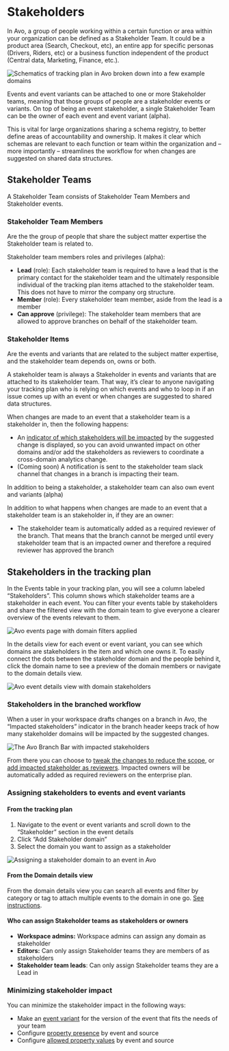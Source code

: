 
# Stakeholders

In Avo, a group of people working within a certain function or area within your organization can be defined as a Stakeholder Team. 
It could be a product area (Search, Checkout, etc), an entire app for specific personas (Drivers, Riders, etc) or a business function independent of the product (Central data, Marketing, Finance, etc.).

![Schematics of tracking plan in Avo broken down into a few example domains](/images/domains/domains.png)

Events and event variants can be attached to one or more Stakeholder teams, meaning that those groups of people are a stakeholder events or variants.
On top of being an event stakeholder, a single Stakeholder Team can be the owner of each event and event variant (alpha).

This is vital for large organizations sharing a schema registry, to better define areas of accountability and ownership. 
It makes it clear which schemas are relevant to each function or team within the organization and – more importantly – streamlines the workflow for when changes are suggested on shared data structures.

<PageLink
  image="/docs/images/svg/analyticsmanager.svg"
  title="Managing domains"
  description="How to set up and manage domains"
  href="/workspace-management/domains"
/>

## Stakeholder Teams

A Stakeholder Team consists of Stakeholder Team Members and Stakeholder events.

### Stakeholder Team Members
Are the the group of people that share the subject matter expertise the Stakeholder team is related to.

Stakeholder team members roles and privileges (alpha):
- **Lead** (role): Each stakeholder team is required to have a lead that is the primary contact for the stakeholder team and the ultimately responsible individual of the tracking plan items attached to the stakeholder team. This does not have to mirror the company org structure.
- **Member** (role): Every stakeholder team member, aside from the lead is a member
- **Can approve** (privilege): The stakeholder team members that are allowed to approve branches on behalf of the stakeholder team. 

### Stakeholder Items
Are the events and variants that are related to the subject matter expertise, and the stakeholder team depends on, owns or both.

A stakeholder team is always a Stakeholder in events and variants that are attached to its stakeholder team.
That way, it’s clear to anyone navigating your tracking plan who is relying on which events and who to loop in if an issue comes up with an event or when changes are suggested to shared data structures.

When changes are made to an event that a stakeholder team is a stakeholder in, then the following happens:
- An [indicator of which stakeholders will be impacted](/data-design/guides/managing-changes-impacting-multiple-stakeholders) by the suggested change is displayed, so you can avoid unwanted impact on other domains and/or add the stakeholders as reviewers to coordinate a cross-domain analytics change.
- (Coming soon) A notification is sent to the stakeholder team slack channel that changes in a branch is impacting their team.

In addition to being a stakeholder, a stakeholder team can also own event and variants (alpha)

In addition to what happens when changes are made to an event that a stakeholder team is an stakeholder in, if they are an owner:
- The stakeholder team is automatically added as a required reviewer of the branch. That means that the branch cannot be merged until every stakeholder team that is an impacted owner and therefore a required reviewer has approved the branch

## Stakeholders in the tracking plan

In the Events table in your tracking plan, you will see a column labeled “Stakeholders”.
This column shows which stakeholder teams are a stakeholder in each event.
You can filter your events table by stakeholders and share the filtered view with the domain team to give everyone a clearer overview of the events relevant to them.

![Avo events page with domain filters applied](/images/domains/events-domain-filter.png)

In the details view for each event or event variant, you can see which domains are stakeholders in the item and which one owns it.
To easily connect the dots between the stakeholder domain and the people behind it, click the domain name to see a preview of the domain members or navigate to the domain details view.

![Avo event details view with domain stakeholders](/images/domains/domains-on-event.png)

### Stakeholders in the branched workflow

When a user in your workspace drafts changes on a branch in Avo, the “Impacted stakeholders” indicator in the branch header keeps track of how many stakeholder domains will be impacted by the suggested changes.

![The Avo Branch Bar with impacted stakeholders](/images/domains/impacted-stakeholders-in-branch-bar.png)

From there you can choose to [tweak the changes to reduce the scope](#minimizing-stakeholder-impact), or [add impacted stakeholder as reviewers](/workflow/review#how-to-request-a-review). Impacted owners will be automatically added as required reviewers on the enterprise plan.

<PageLink
  image="/docs/images/svg/analyticsmanager.svg"
  title="Impacted Stakeholders"
  description="Managing changes impacting multiple stakeholders"
  href="/data-design/guides/managing-changes-impacting-multiple-stakeholders"
/>

### Assigning stakeholders to events and event variants

#### From the tracking plan

1. Navigate to the event or event variants and scroll down to the “Stakeholder” section in the event details
1. Click “Add Stakeholder domain”
1. Select the domain you want to assign as a stakeholder

![Assigning a stakeholder domain to an event in Avo](/images/domains/event-add-stakeholder-domain.png)

#### From the Domain details view

From the domain details view you can search all events and filter by category or tag to attach multiple events to the domain in one go. [See instructions](/workspace-management/domains).

#### Who can assign Stakeholder teams as stakeholders or owners

- **Workspace admins:** Workspace admins can assign any domain as stakeholder
- **Editors:** Can only assign Stakeholder teams they are members of as stakeholders
- **Stakeholder team leads**: Can only assign Stakeholder teams they are a Lead in

### Minimizing stakeholder impact
You can minimize the stakeholder impact in the following ways:
- Make an [event variant](/data-design/avo-tracking-plan/event-variants) for the version of the event that fits the needs of your team
- Configure [property presence](/data-design/avo-tracking-plan/properties#configuring-when-properties-are-required-or-optional) by event and source
- Configure [allowed property values](/data-design/avo-tracking-plan/properties#event-specific-and-source-specific-allowed-values) by event and source
